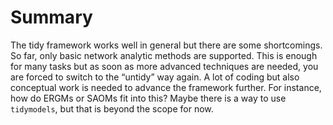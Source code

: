 # Summary

The tidy framework works well in general but there are some shortcomings. So far, only
basic network analytic methods are supported. This is enough for many tasks but as soon as more 
advanced techniques are needed, you are forced to switch to the "untidy" way again. A lot of 
coding but also conceptual work is needed to advance the framework further. For instance, how do ERGMs or SAOMs fit into this? Maybe there is a way to use `tidymodels`, but that is beyond the scope for now.

